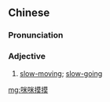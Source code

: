 ==Chinese==
{{zh-forms}}

===Pronunciation===
{{zh-pron
|c=mi1 mi1 mo2 mo2
|cat=a
}}

===Adjective===
{{zh-adj}}

# {{lb|zh|Cantonese}} [[slow-moving]]; [[slow-going]]

[[mg:咪咪摸摸]]
